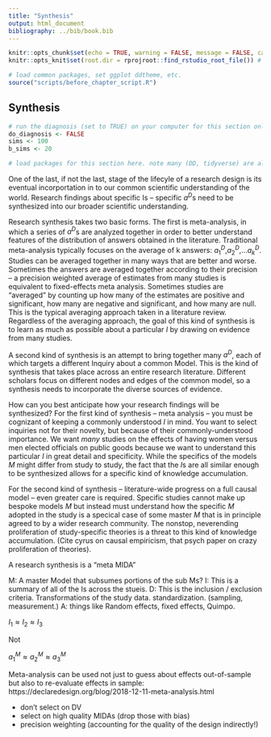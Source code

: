 ```yaml
---
title: "Synthesis"
output: html_document
bibliography: ../bib/book.bib 
---
```


<!-- note do_bookdown is set in index.rmd, so we know if you're running just this .Rmd or compiling the book-->
```r
knitr::opts_chunk$set(echo = TRUE, warning = FALSE, message = FALSE, cache = FALSE)
knitr::opts_knit$set(root.dir = rprojroot::find_rstudio_root_file()) # files are all relative to RStudio project home
```

```r
# load common packages, set ggplot ddtheme, etc.
source("scripts/before_chapter_script.R")
```

<!-- start post here, do not edit above -->

## Synthesis

<!-- make sure to rename the section title below -->

```r
# run the diagnosis (set to TRUE) on your computer for this section only before pushing to Github. no diagnosis will ever take place on github.
do_diagnosis <- FALSE
sims <- 100
b_sims <- 20
```

```r
# load packages for this section here. note many (DD, tidyverse) are already available, see scripts/package-list.R
```


One of the last, if not the last, stage of the lifecyle of a research design is its eventual incorportation in to our common scientific understanding of the world. Research findings about specific Is -- specific $a^D$s need to be synthesized into our broader scientific understanding.

Research synthesis takes two basic forms. The first is meta-analysis, in which a series of $a^D$s are analyzed together in order to better understand features of the distribution of answers obtained in the literature. Traditional meta-analysis typically focuses on the average of k answers: $a_1^D$,$a_2^D$,...$a_k^D$. Studies can be averaged together in many ways that are better and worse. Sometimes the answers are averaged together according to their precision -- a precision weighted average of estimates from many studies is equivalent to fixed-effects meta analysis. Sometimes studies are "averaged" by counting up how many of the estimates are positive and significant, how many are negative and significant, and how many are null. This is the typical averaging approach taken in a literature review. Regardless of the averaging approach, the goal of this kind of synthesis is to learn as much as possible about a particular $I$ by drawing on evidence from many studies.

A second kind of synthesis is an attempt to bring together many $a^D$, each of which targets a different Inquiry about a common Model. This is the kind of synthesis that takes place across an entire research literature. Different scholars focus on different nodes and edges of the common model, so a synthesis needs to incorporate the diverse sources of evidence.

How can you best anticipate how your research findings will be synthesized? For the first kind of synthesis -- meta analysis -- you must be cognizant of keeping a commonly understood $I$ in mind. You want to select inquiries not for their novelty, but because of their commonly-understood importance. We want *many* studies on the effects of having women versus men elected officials on public goods because we want to understand this particular $I$ in great detail and specificity. While the specifics of the models $M$ might differ from study to study, the fact that the $I$s are all similar enough to be synthesized allows for a specific kind of knowledge accumulation.

For the second kind of synthesis -- literature-wide progress on a full causal model -- even greater care is required. Specific studies cannot make up bespoke models $M$ but instead must understand how the specific $M$ adopted in the study is a specical case of some master $M$ that is in principle agreed to by a wider research community. The nonstop, neverending proliferation of study-specific theories is a threat to this kind of knowledge accumulation. (Cite cyrus on causal empiricism, that psych paper on crazy proliferation of theories).





A research synthesis is a "meta MIDA"

M: A master Model that subsumes portions of the sub Ms?
I: This is a summary of all of the Is across the stueis.
D: This is the inclusion / exclusion criteria. Transformations of the study data. standardization. (sampling, measurement.)
A: things like Random effects, fixed effects, Quimpo.


$I_1 \approx I_2 \approx I_3$

Not

$a^M_1 \approx a^M_2 \approx a^M_3$


Meta-analysis can be used not just to guess about effects out-of-sample but also to re-evaluate effects in sample: https://declaredesign.org/blog/2018-12-11-meta-analysis.html

- don't select on DV
- select on high quality MIDAs (drop those with bias)
- precision weighting (accounting for the quality of the design indirectly!)




<!-- ## grab bag -->

<!-- -- systematic reviews are sign and significance, meta-analysis are point estimates -->
